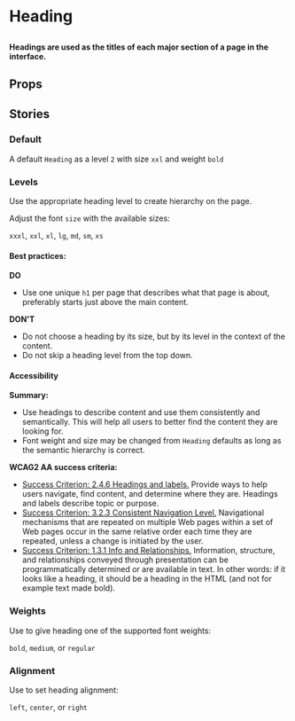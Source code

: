 
# Heading

##

<h4>
  Headings are used as the titles of each major section of a page in the interface. 
</h4>

<Canvas>
  <Story id="components-heading--default" />
</Canvas>


## Props

<ArgsTable of={Heading} />

## Stories


### Default

A default `Heading` as a level `2` with size `xxl` and weight `bold`

<Canvas>
  <Story id="components-heading--default" />
</Canvas>


### Levels

Use the appropriate heading level to create hierarchy on the page.

Adjust the font `size` with the available sizes:

`xxxl`, `xxl`, `xl`, `lg`, `md`, `sm`, `xs`

<Canvas>
  <Story id="components-heading--levels" />
</Canvas>

#### Best practices:

**DO**
- Use one unique `h1` per page that describes what that page is about, preferably starts just above the main content.

**DON'T**
- Do not choose a heading by its size, but by its level in the context of the content.
- Do not skip a heading level from the top down. 

#### Accessibility

**Summary:** 
- Use headings to describe content and use them consistently and semantically. This will help all users to better find the content they are looking for.
- Font weight and size may be changed from `Heading` defaults as long as the semantic hierarchy is correct.


**WCAG2 AA success criteria:**

- [Success Criterion: 2.4.6 Headings and labels.](https://www.w3.org/WAI/WCAG21/quickref/#headings-and-labels) Provide ways to help users navigate, find content, and determine where they are. Headings and labels describe topic or purpose.
- [Success Criterion: 3.2.3 Consistent Navigation Level.](https://www.w3.org/WAI/WCAG21/quickref/?showtechniques=246#consistent-navigation) Navigational mechanisms that are repeated on multiple Web pages within a set of Web pages occur in the same relative order each time they are repeated, unless a change is initiated by the user.
- [Success Criterion: 1.3.1 Info and Relationships.](https://www.w3.org/WAI/WCAG21/quickref/?showtechniques=246#info-and-relationships) Information, structure, and relationships conveyed through presentation can be programmatically determined or are available in text. In other words: if it looks like a heading, it should be a heading in the HTML (and not for example text made bold).


### Weights

Use to give heading one of the supported font weights:

`bold`, `medium`, or `regular`

<Canvas>
  <Story id="components-heading--weight" />
</Canvas>


### Alignment

Use to set heading alignment:

`left`, `center`, or `right`

<Canvas>
  <Story id="components-heading--alignment" />
</Canvas>
